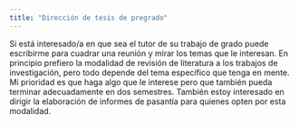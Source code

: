 ```yaml
---
title: "Dirección de tesis de pregrado"
---
```


Si está interesado/a en que sea el tutor de su trabajo de grado puede escribirme para cuadrar una reunión y mirar los temas que le interesan. En principio prefiero la modalidad de revisión de literatura a los trabajos de investigación, pero todo depende del tema específico que tenga en mente. Mi prioridad es que haga algo que le interese pero que también pueda terminar adecuadamente en dos semestres. También estoy interesado en dirigir la elaboración de informes de pasantía para quienes opten por esta modalidad.

